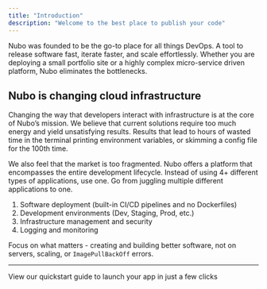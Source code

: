 ```yaml
---
title: "Introduction"
description: "Welcome to the best place to publish your code"
---
```


Nubo was founded to be the go-to place for all things DevOps. A tool to release software fast, iterate faster, and scale effortlessly. Whether you are deploying a small portfolio site or a highly complex micro-service driven platform, Nubo eliminates the bottlenecks.

## Nubo is changing cloud infrastructure
Changing the way that developers interact with infrastructure is at the core of Nubo’s mission. We believe that current solutions require too much energy and yield unsatisfying results. Results that lead to hours of wasted time in the terminal printing environment variables, or skimming a config file for the 100th time.

We also feel that the market is too fragmented. Nubo offers a platform that encompasses the entire development lifecycle. Instead of using 4+ different types of applications, use one. Go from juggling multiple different applications to one.

1. Software deployment (built-in CI/CD pipelines and no Dockerfiles)
2. Development environments (Dev, Staging, Prod, etc.)
3. Infrastructure management and security
4. Logging and monitoring

Focus on what matters - creating and building better software, not on servers, scaling, or `ImagePullBackOff` errors.

<hr />

<Card title="Quickstart" icon="text" horizontal href="/quickstart">
  View our quickstart guide to launch your app in just a few clicks
</Card>
